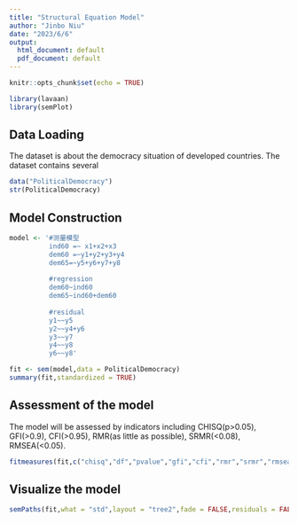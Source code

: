 ---
title: "Structural Equation Model"
author: "Jinbo Niu"
date: "2023/6/6"
output:
  html_document: default
  pdf_document: default
---

```{r setup, include=FALSE}
knitr::opts_chunk$set(echo = TRUE)
```

```{r}
library(lavaan)
library(semPlot)
```
## Data Loading
The dataset is about the democracy situation of developed countries. The dataset contains several 

```{R}
data("PoliticalDemocracy")
str(PoliticalDemocracy)
```
## Model Construction

```{r}
model <- '#测量模型
          ind60 =~ x1+x2+x3
          dem60 =~y1+y2+y3+y4
          dem65=~y5+y6+y7+y8
          
          #regression
          dem60~ind60
          dem65~ind60+dem60
          
          #residual
          y1~~y5
          y2~~y4+y6
          y3~~y7
          y4~~y8
          y6~~y8'
```

```{r}
fit <- sem(model,data = PoliticalDemocracy)
summary(fit,standardized = TRUE)
```
## Assessment  of the model
The model will be assessed by indicators including CHISQ(p>0.05), GFI(>0.9), CFI(>0.95), RMR(as little as possible),
SRMR(<0.08), RMSEA(<0.05). 
```{r}
fitmeasures(fit,c("chisq","df","pvalue","gfi","cfi","rmr","srmr","rmsea"))
```
## Visualize the model
```{r}
semPaths(fit,what = "std",layout = "tree2",fade = FALSE,residuals = FALSE, nCharNodes = 0)
        
```

